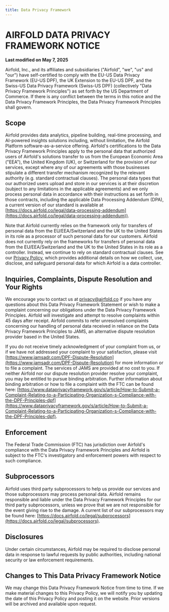 ```yaml
---
title: Data Privacy Framework
---
```

# AIRFOLD DATA PRIVACY FRAMEWORK NOTICE

**Last modified on May 7, 2025**

Airfold, Inc., and its affiliates and subsidiaries ("Airfold", "we", "us" and "our") have self-certified to comply with
the EU-US Data Privacy Framework (EU-US DPF), the UK Extension to the EU-US DPF, and the Swiss-US Data Privacy
Framework (Swiss-US DPF) (collectively "Data Privacy Framework Principles") as set forth by the US Department of
Commerce. If there is any conflict between the terms in this notice and the Data Privacy Framework Principles, the Data
Privacy Framework Principles shall govern.

## Scope

Airfold provides data analytics, pipeline building, real-time processing, and AI-powered insights solutions including,
without limitation, the Airfold Platform software-as-a-service offering. Airfold's certifications to the Data Privacy
Framework Principles apply to the personal data that authorized users of Airfold's solutions transfer to us from the
European Economic Area ("EEA"), the United Kingdom (UK), or Switzerland for the provision of our services, except where
any of our agreements with those businesses stipulate a different transfer mechanism recognized by the relevant
authority (e.g. standard contractual clauses). The personal data types that our authorized users upload and store in our
services is at their discretion (subject to any limitations in the applicable agreements) and we only process personal
data in accordance with their instructions as set forth in those contracts, including the applicable Data Processing
Addendum (DPA), a current version of our standard is available
at [https://docs.airfold.co/legal/data-processing-addendum](https://docs.airfold.co/legal/data-processing-addendum)).

Note that Airfold currently relies on the framework only for transfers of personal data from the EU/EEA/Switzerland and
the UK to the United States in its role as a processor of such personal data for our customers. Airfold does not
currently rely on the frameworks for transfers of personal data from the EU/EEA/Switzerland and the UK to the United
States in its role as a controller. Instead, we continue to rely on standard contractual clauses. See
our [Privacy Policy](https://docs.airfold.co/legal/privacy-policy), which provides additional details on how we collect,
use, disclose, and safeguard personal data for which Airfold is a data controller.

## Inquiries, Complaints, Dispute Resolution and Your Rights

We encourage you to contact us at [privacy@airfold.co](mailto:privacy@airfold.co) if you have any questions about this
Data Privacy Framework Statement or wish to make a complaint concerning our obligations under the Data Privacy Framework
Principles. Airfold will investigate and attempt to resolve complaints within 45 days after receipt. Airfold commits to
refer unresolved complaints concerning our handling of personal data received in reliance on the Data Privacy Framework
Principles to JAMS, an alternative dispute resolution provider based in the United States.

If you do not receive timely acknowledgment of your complaint from us, or if we have not addressed your complaint to
your satisfaction, please
visit [https://www.jamsadr.com/DPF-Dispute-Resolution](https://www.jamsadr.com/DPF-Dispute-Resolution) for more
information or to file a complaint. The services of JAMS are provided at no cost to you. If neither Airfold nor our
dispute resolution provider resolve your complaint, you may be entitled to pursue binding arbitration. Further
information about binding arbitration or how to file a complaint with the FTC can be found
here: [https://www.dataprivacyframework.gov/s/article/How-to-Submit-a-Complaint-Relating-to-a-Participating-Organization-s-Compliance-with-the-DPF-Principles-dpf](https://www.dataprivacyframework.gov/s/article/How-to-Submit-a-Complaint-Relating-to-a-Participating-Organization-s-Compliance-with-the-DPF-Principles-dpf).

## Enforcement

The Federal Trade Commission (FTC) has jurisdiction over Airfold's compliance with the Data Privacy Framework Principles
and Airfold is subject to the FTC's investigatory and enforcement powers with respect to such compliance.

## Subprocessors

Airfold uses third party subprocessors to help us provide our services and those subprocessors may process personal
data. Airfold remains responsible and liable under the Data Privacy Framework Principles for our third party
subprocessors, unless we prove that we are not responsible for the event giving rise to the damage. A current list of
our subprocessors may be found
here: [https://docs.airfold.co/legal/subprocessors](https://docs.airfold.co/legal/subprocessors).

## Disclosures

Under certain circumstances, Airfold may be required to disclose personal data in response to lawful requests by public
authorities, including national security or law enforcement requirements.

## Changes to This Data Privacy Framework Notice

We may change this Data Privacy Framework Notice from time to time. If we make material changes to this Privacy Policy,
we will notify you by updating the date of this Privacy Policy and posting it on the website. Prior versions will be
archived and available upon request.